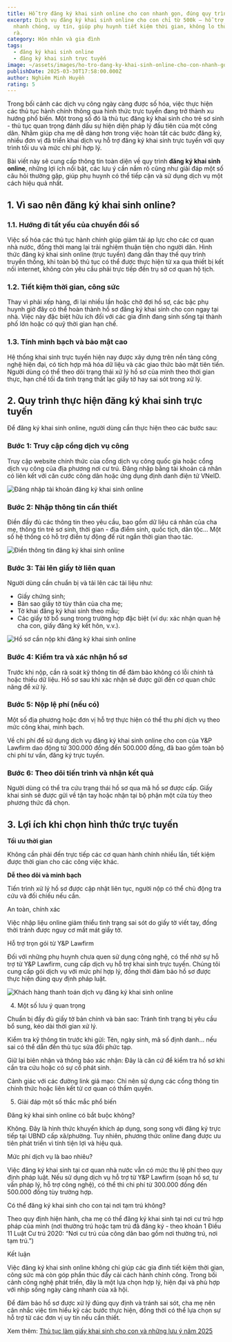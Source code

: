 ```yaml
---
title: Hỗ trợ đăng ký khai sinh online cho con nhanh gọn, đúng quy trình
excerpt: Dịch vụ đăng ký khai sinh online cho con chỉ từ 500k – hỗ trợ trọn gói,
  nhanh chóng, uy tín, giúp phụ huynh tiết kiệm thời gian, không lo thủ tục rườm
  rà.
category: Hôn nhân và gia đình
tags:
  - đăng ký khai sinh online
  - đăng ký khai sinh trực tuyến
image: ~/assets/images/ho-tro-dang-ky-khai-sinh-online-cho-con-nhanh-gon-dung-quy-trinh.png
publishDate: 2025-03-30T17:58:00.000Z
author: Nghiêm Minh Huyền
rating: 5
---
```

Trong bối cảnh các dịch vụ công ngày càng được số hóa, việc thực hiện các thủ tục hành chính thông qua hình thức trực tuyến đang trở thành xu hướng phổ biến. Một trong số đó là thủ tục đăng ký khai sinh cho trẻ sơ sinh - thủ tục quan trọng đánh dấu sự hiện diện pháp lý đầu tiên của một công dân. Nhằm giúp cha mẹ dễ dàng hơn trong việc hoàn tất các bước đăng ký, nhiều đơn vị đã triển khai dịch vụ hỗ trợ đăng ký khai sinh trực tuyến với quy trình tối ưu và mức chi phí hợp lý.

Bài viết này sẽ cung cấp thông tin toàn diện về quy trình **đăng ký khai sinh online**, những lợi ích nổi bật, các lưu ý cần nắm rõ cũng như giải đáp một số câu hỏi thường gặp, giúp phụ huynh có thể tiếp cận và sử dụng dịch vụ một cách hiệu quả nhất.

## 1. Vì sao nên đăng ký khai sinh online?

### 1.1. Hướng đi tất yếu của chuyển đổi số

Việc số hóa các thủ tục hành chính giúp giảm tải áp lực cho các cơ quan nhà nước, đồng thời mang lại trải nghiệm thuận tiện cho người dân. Hình thức đăng ký khai sinh online (trực tuyến) đang dần thay thế quy trình truyền thống, khi toàn bộ thủ tục có thể được thực hiện từ xa qua thiết bị kết nối internet, không còn yêu cầu phải trực tiếp đến trụ sở cơ quan hộ tịch.

### 1.2. Tiết kiệm thời gian, công sức

Thay vì phải xếp hàng, đi lại nhiều lần hoặc chờ đợi hồ sơ, các bậc phụ huynh giờ đây có thể hoàn thành hồ sơ đăng ký khai sinh cho con ngay tại nhà. Việc này đặc biệt hữu ích đối với các gia đình đang sinh sống tại thành phố lớn hoặc có quỹ thời gian hạn chế.

### 1.3. Tính minh bạch và bảo mật cao

Hệ thống khai sinh trực tuyến hiện nay được xây dựng trên nền tảng công nghệ hiện đại, có tích hợp mã hóa dữ liệu và các giao thức bảo mật tiên tiến. Người dùng có thể theo dõi trạng thái xử lý hồ sơ của mình theo thời gian thực, hạn chế tối đa tình trạng thất lạc giấy tờ hay sai sót trong xử lý.

## 2. Quy trình thực hiện đăng ký khai sinh trực tuyến

Để đăng ký khai sinh online, người dùng cần thực hiện theo các bước sau:

### Bước 1: Truy cập cổng dịch vụ công

Truy cập website chính thức của cổng dịch vụ công quốc gia hoặc cổng dịch vụ công của địa phương nơi cư trú. Đăng nhập bằng tài khoản cá nhân có liên kết với căn cước công dân hoặc ứng dụng định danh điện tử VNeID.

![Đăng nhập tài khoản đăng ký khai sinh online](~/assets/images/dang-nhap-tai-khoan-dang-ky-khai-sinh-online.jpg "Đăng nhập tài khoản đăng ký khai sinh online")

### Bước 2: Nhập thông tin cần thiết

Điền đầy đủ các thông tin theo yêu cầu, bao gồm dữ liệu cá nhân của cha mẹ, thông tin trẻ sơ sinh, thời gian - địa điểm sinh, quốc tịch, dân tộc... Một số hệ thống có hỗ trợ điền tự động để rút ngắn thời gian thao tác.

![Điền thông tin đăng ký khai sinh online](~/assets/images/dien-thong-tin-dang-ky-khai-sinh-online.jpg "Điền thông tin đăng ký khai sinh online")

### Bước 3: Tải lên giấy tờ liên quan

Người dùng cần chuẩn bị và tải lên các tài liệu như:

* Giấy chứng sinh;
* Bản sao giấy tờ tùy thân của cha mẹ;
* Tờ khai đăng ký khai sinh theo mẫu;
* Các giấy tờ bổ sung trong trường hợp đặc biệt (ví dụ: xác nhận quan hệ cha con, giấy đăng ký kết hôn, v.v.).

![Hồ sơ cần nộp khi đăng ký khai sinh online](~/assets/images/ho-so-can-nop-khi-dang-ky-khai-sinh-online.jpg "Hồ sơ cần nộp khi đăng ký khai sinh online")

### Bước 4: Kiểm tra và xác nhận hồ sơ

Trước khi nộp, cần rà soát kỹ thông tin để đảm bảo không có lỗi chính tả hoặc thiếu dữ liệu. Hồ sơ sau khi xác nhận sẽ được gửi đến cơ quan chức năng để xử lý.

### Bước 5: Nộp lệ phí (nếu có)

Một số địa phương hoặc đơn vị hỗ trợ thực hiện có thể thu phí dịch vụ theo mức công khai, minh bạch. 

Về chi phí để sử dụng dịch vụ đăng ký khai sinh online cho con của Y&P Lawfirm dao động từ 300.000 đồng đến 500.000 đồng, đã bao gồm toàn bộ chi phí tư vấn, đăng ký trực tuyến.

### Bước 6: Theo dõi tiến trình và nhận kết quả

Người dùng có thể tra cứu trạng thái hồ sơ qua mã hồ sơ được cấp. Giấy khai sinh sẽ được gửi về tận tay hoặc nhận tại bộ phận một cửa tùy theo phương thức đã chọn.

## 3. Lợi ích khi chọn hình thức trực tuyến

**Tối ưu thời gian**

Không cần phải đến trực tiếp các cơ quan hành chính nhiều lần, tiết kiệm được thời gian cho các công việc khác.

**Dễ theo dõi và minh bạch**

Tiến trình xử lý hồ sơ được cập nhật liên tục, người nộp có thể chủ động tra cứu và đối chiếu nếu cần.

An toàn, chính xác

Việc nhập liệu online giảm thiểu tình trạng sai sót do giấy tờ viết tay, đồng thời tránh được nguy cơ mất mát giấy tờ.

Hỗ trợ trọn gói từ Y&P Lawfirm

Đối với những phụ huynh chưa quen sử dụng công nghệ, có thể nhờ sự hỗ trợ từ Y&P Lawfirm, cung cấp dịch vụ hỗ trợ khai sinh trực tuyến. Chúng tôi cung cấp gói dịch vụ với mức phí hợp lý, đồng thời đảm bảo hồ sơ được thực hiện đúng quy định pháp luật.

![Khách hàng thanh toán dịch vụ đăng ký khai sinh online](~/assets/images/khach-hang-thanh-toan-dich-vu-dang-ky-khai-sinh-online.jpg "Khách hàng thanh toán dịch vụ đăng ký khai sinh online")

4. Một số lưu ý quan trọng

Chuẩn bị đầy đủ giấy tờ bản chính và bản sao: Tránh tình trạng bị yêu cầu bổ sung, kéo dài thời gian xử lý.

Kiểm tra kỹ thông tin trước khi gửi: Tên, ngày sinh, mã số định danh… nếu sai có thể dẫn đến thủ tục sửa đổi phức tạp.

Giữ lại biên nhận và thông báo xác nhận: Đây là căn cứ để kiểm tra hồ sơ khi cần tra cứu hoặc có sự cố phát sinh.

Cảnh giác với các đường link giả mạo: Chỉ nên sử dụng các cổng thông tin chính thức hoặc liên kết từ cơ quan có thẩm quyền.

5. Giải đáp một số thắc mắc phổ biến

Đăng ký khai sinh online có bắt buộc không?

Không. Đây là hình thức khuyến khích áp dụng, song song với đăng ký trực tiếp tại UBND cấp xã/phường. Tuy nhiên, phương thức online đang được ưu tiên phát triển vì tính tiện lợi và hiệu quả.

Mức phí dịch vụ là bao nhiêu?

Việc đăng ký khai sinh tại cơ quan nhà nước vẫn có mức thu lệ phí theo quy định pháp luật. Nếu sử dụng dịch vụ hỗ trợ từ Y&P Lawfirm (soạn hồ sơ, tư vấn pháp lý, hỗ trợ công nghệ), có thể thì chi phí từ 300.000 đồng đến 500.000 đồng tùy trường hợp.

Có thể đăng ký khai sinh cho con tại nơi tạm trú không?

Theo quy định hiện hành, cha mẹ có thể đăng ký khai sinh tại nơi cư trú hợp pháp của mình (nơi thường trú hoặc tạm trú đã đăng ký - theo khoản 1 Điều 11 Luật Cư trú 2020: “Nơi cư trú của công dân bao gồm nơi thường trú, nơi tạm trú.”)

Kết luận

Việc đăng ký khai sinh online không chỉ giúp các gia đình tiết kiệm thời gian, công sức mà còn góp phần thúc đẩy cải cách hành chính công. Trong bối cảnh công nghệ phát triển, đây là một lựa chọn hợp lý, hiện đại và phù hợp với nhịp sống ngày càng nhanh của xã hội.

Để đảm bảo hồ sơ được xử lý đúng quy định và tránh sai sót, cha mẹ nên cân nhắc việc tìm hiểu kỹ các bước thực hiện, đồng thời có thể lựa chọn sự hỗ trợ từ các đơn vị uy tín nếu cần thiết.

Xem thêm: [Thủ tục làm giấy khai sinh cho con và những lưu ý năm 2025](https://yplawfirm.vn/phap-ly/thu-tuc-lam-giay-khai-sinh-cho-con-va-nhung-luu-y-nam-2025)
